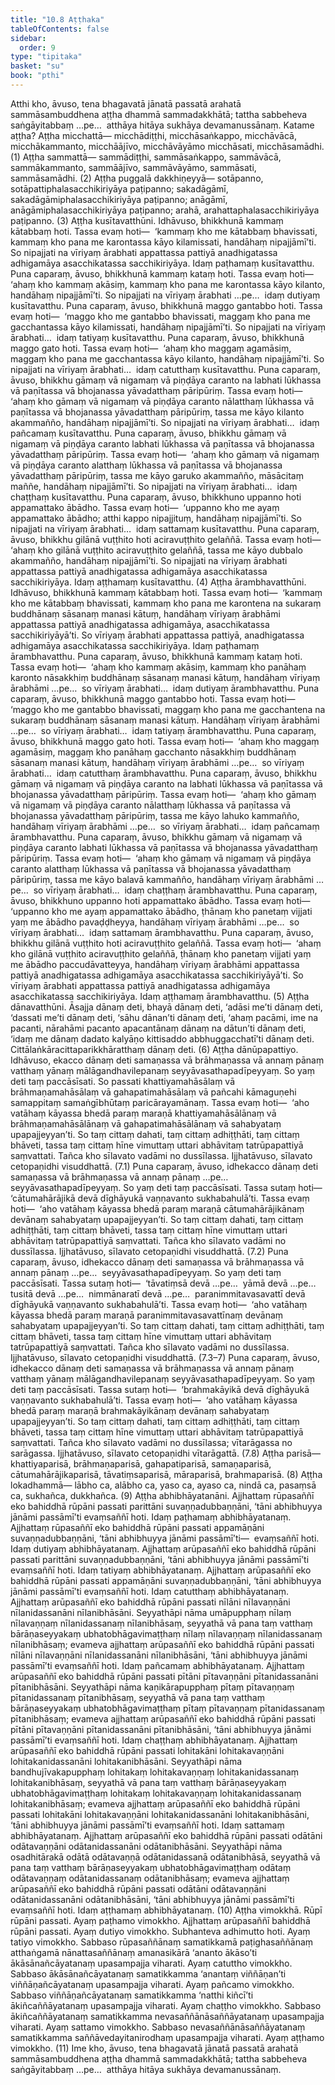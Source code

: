 ```yaml
---
title: "10.8 Aṭṭhaka"
tableOfContents: false
sidebar:
  order: 9
type: "tipitaka"
basket: "su"
book: "pthi"
---
```



<DynamicBreadcrumb />

<Division number="333" book="pthi" bookNo="8" page="210">

<Paragraph number="1034" book="pthi">
Atthi kho, āvuso, tena bhagavatā jānatā passatā arahatā sammāsambuddhena aṭṭha dhammā sammadakkhātā; tattha sabbeheva saṅgāyitabbaṃ …pe…  atthāya hitāya sukhāya devamanussānaṃ. Katame aṭṭha?
</Paragraph>

<Paragraph number="1035" book="pthi">
Aṭṭha <Emphasis>micchattā—</Emphasis> micchādiṭṭhi, micchāsaṅkappo, micchāvācā, micchākammanto, micchāājīvo, micchāvāyāmo micchāsati, micchāsamādhi. (1)
</Paragraph>

<Paragraph number="1036" book="pthi">
Aṭṭha <Emphasis>sammattā—</Emphasis> sammādiṭṭhi, sammāsaṅkappo, sammāvācā, sammākammanto, sammāājīvo, sammāvāyāmo, sammāsati, sammāsamādhi. (2)
</Paragraph>

<Paragraph number="1037" book="pthi">
Aṭṭha <Emphasis>puggalā dakkhiṇeyyā—</Emphasis> sotāpanno, sotāpattiphalasacchikiriyāya paṭipanno; sakadāgāmī, sakadāgāmiphalasacchikiriyāya paṭipanno; anāgāmī, anāgāmiphalasacchikiriyāya paṭipanno; arahā, arahattaphalasacchikiriyāya paṭipanno. (3)
</Paragraph>

</Division>
<Division number="334" book="pthi" bookNo="8" page="211">

<Paragraph number="1038" book="pthi">
Aṭṭha <Emphasis>kusītavatthūni.</Emphasis> Idhāvuso, bhikkhunā kammaṃ kātabbaṃ hoti. Tassa evaṃ hoti—  ‘kammaṃ kho me kātabbaṃ bhavissati, kammaṃ kho pana me karontassa kāyo kilamissati, handāhaṃ nipajjāmī’ti. So nipajjati na vīriyaṃ ārabhati appattassa pattiyā anadhigatassa adhigamāya asacchikatassa sacchikiriyāya. Idaṃ paṭhamaṃ kusītavatthu.
</Paragraph>

<Paragraph number="1039" book="pthi">
Puna caparaṃ, āvuso, bhikkhunā kammaṃ kataṃ hoti. Tassa evaṃ hoti—  ‘ahaṃ kho kammaṃ akāsiṃ, kammaṃ kho pana me karontassa kāyo kilanto, handāhaṃ nipajjāmī’ti. So nipajjati na vīriyaṃ ārabhati …pe…  idaṃ dutiyaṃ kusītavatthu.
</Paragraph>

<Paragraph number="1040" book="pthi">
Puna caparaṃ, āvuso, bhikkhunā maggo gantabbo hoti. Tassa evaṃ hoti—  ‘maggo kho me gantabbo bhavissati, maggaṃ kho pana me gacchantassa kāyo kilamissati, handāhaṃ nipajjāmī’ti. So nipajjati na vīriyaṃ ārabhati…  idaṃ tatiyaṃ kusītavatthu.
</Paragraph>

<Paragraph number="1041" book="pthi">
Puna caparaṃ, āvuso, bhikkhunā maggo gato hoti. Tassa evaṃ hoti—  ‘ahaṃ kho maggaṃ agamāsiṃ, maggaṃ kho pana me gacchantassa kāyo kilanto, handāhaṃ nipajjāmī’ti. So nipajjati na vīriyaṃ ārabhati…  idaṃ catutthaṃ kusītavatthu.
</Paragraph>

<Paragraph number="1042" book="pthi">
Puna caparaṃ, āvuso, bhikkhu gāmaṃ vā nigamaṃ vā piṇḍāya caranto na labhati lūkhassa vā paṇītassa vā bhojanassa yāvadatthaṃ pāripūriṃ. Tassa evaṃ hoti—  ‘ahaṃ kho gāmaṃ vā nigamaṃ vā piṇḍāya caranto nālatthaṃ lūkhassa vā paṇītassa vā bhojanassa yāvadatthaṃ pāripūriṃ, tassa me kāyo kilanto akammañño, handāhaṃ nipajjāmī’ti. So nipajjati na vīriyaṃ ārabhati…  idaṃ pañcamaṃ kusītavatthu.
</Paragraph>

<Paragraph number="1043" book="pthi">
Puna caparaṃ, āvuso, bhikkhu gāmaṃ vā nigamaṃ vā piṇḍāya caranto labhati lūkhassa vā paṇītassa vā bhojanassa yāvadatthaṃ pāripūriṃ. Tassa evaṃ hoti—  ‘ahaṃ kho gāmaṃ vā nigamaṃ vā piṇḍāya caranto alatthaṃ lūkhassa vā paṇītassa vā bhojanassa yāvadatthaṃ pāripūriṃ, tassa me kāyo garuko akammañño, māsācitaṃ maññe, handāhaṃ nipajjāmī’ti. So nipajjati na vīriyaṃ ārabhati…  idaṃ chaṭṭhaṃ kusītavatthu.
</Paragraph>

<Paragraph number="1044" book="pthi">
Puna caparaṃ, āvuso, bhikkhuno uppanno hoti appamattako ābādho. Tassa evaṃ hoti—  ‘uppanno kho me ayaṃ appamattako ābādho; atthi kappo nipajjituṃ, handāhaṃ nipajjāmī’ti. So nipajjati na vīriyaṃ ārabhati…  idaṃ sattamaṃ kusītavatthu.
</Paragraph>

<Paragraph number="1045" book="pthi">
Puna caparaṃ, āvuso, bhikkhu gilānā vuṭṭhito hoti aciravuṭṭhito gelaññā. Tassa evaṃ hoti—  ‘ahaṃ kho gilānā vuṭṭhito aciravuṭṭhito gelaññā, tassa me kāyo dubbalo akammañño, handāhaṃ nipajjāmī’ti. So nipajjati na vīriyaṃ ārabhati appattassa pattiyā anadhigatassa adhigamāya asacchikatassa sacchikiriyāya. Idaṃ aṭṭhamaṃ kusītavatthu. (4)
</Paragraph>

</Division>
<Division number="335" book="pthi" bookNo="8" page="212">

<Paragraph number="1046" book="pthi">
Aṭṭha <Emphasis>ārambhavatthūni.</Emphasis> Idhāvuso, bhikkhunā kammaṃ kātabbaṃ hoti. Tassa evaṃ hoti—  ‘kammaṃ kho me kātabbaṃ bhavissati, kammaṃ kho pana me karontena na sukaraṃ buddhānaṃ sāsanaṃ manasi kātuṃ, handāhaṃ vīriyaṃ ārabhāmi appattassa pattiyā anadhigatassa adhigamāya, asacchikatassa sacchikiriyāyā’ti. So vīriyaṃ ārabhati appattassa pattiyā, anadhigatassa adhigamāya asacchikatassa sacchikiriyāya. Idaṃ paṭhamaṃ ārambhavatthu.
</Paragraph>

<Paragraph number="1047" book="pthi">
Puna caparaṃ, āvuso, bhikkhunā kammaṃ kataṃ hoti. Tassa evaṃ hoti—  ‘ahaṃ kho kammaṃ akāsiṃ, kammaṃ kho panāhaṃ karonto nāsakkhiṃ buddhānaṃ sāsanaṃ manasi kātuṃ, handāhaṃ vīriyaṃ ārabhāmi …pe…  so vīriyaṃ ārabhati…  idaṃ dutiyaṃ ārambhavatthu.
</Paragraph>

<Paragraph number="1048" book="pthi">
Puna caparaṃ, āvuso, bhikkhunā maggo gantabbo hoti. Tassa evaṃ hoti—  ‘maggo kho me gantabbo bhavissati, maggaṃ kho pana me gacchantena na sukaraṃ buddhānaṃ sāsanaṃ manasi kātuṃ. Handāhaṃ vīriyaṃ ārabhāmi …pe…  so vīriyaṃ ārabhati…  idaṃ tatiyaṃ ārambhavatthu.
</Paragraph>

<Paragraph number="1049" book="pthi">
Puna caparaṃ, āvuso, bhikkhunā maggo gato hoti. Tassa evaṃ hoti—  ‘ahaṃ kho maggaṃ agamāsiṃ, maggaṃ kho panāhaṃ gacchanto nāsakkhiṃ buddhānaṃ sāsanaṃ manasi kātuṃ, handāhaṃ vīriyaṃ ārabhāmi …pe…  so vīriyaṃ ārabhati…  idaṃ catutthaṃ ārambhavatthu.
</Paragraph>

<Paragraph number="1050" book="pthi">
Puna caparaṃ, āvuso, bhikkhu gāmaṃ vā nigamaṃ vā piṇḍāya caranto na labhati lūkhassa vā paṇītassa vā bhojanassa yāvadatthaṃ pāripūriṃ. Tassa evaṃ hoti—  ‘ahaṃ kho gāmaṃ vā nigamaṃ vā piṇḍāya caranto nālatthaṃ lūkhassa vā paṇītassa vā bhojanassa yāvadatthaṃ pāripūriṃ, tassa me kāyo lahuko kammañño, handāhaṃ vīriyaṃ ārabhāmi …pe…  so vīriyaṃ ārabhati…  idaṃ pañcamaṃ ārambhavatthu.
</Paragraph>

<Paragraph number="1051" book="pthi">
Puna caparaṃ, āvuso, bhikkhu gāmaṃ vā nigamaṃ vā piṇḍāya caranto labhati lūkhassa vā paṇītassa vā bhojanassa yāvadatthaṃ pāripūriṃ. Tassa evaṃ hoti—  ‘ahaṃ kho gāmaṃ vā nigamaṃ vā piṇḍāya caranto alatthaṃ lūkhassa vā paṇītassa vā bhojanassa yāvadatthaṃ pāripūriṃ, tassa me kāyo balavā kammañño, handāhaṃ vīriyaṃ ārabhāmi …pe…  so vīriyaṃ ārabhati…  idaṃ chaṭṭhaṃ ārambhavatthu.
</Paragraph>

<Paragraph number="1052" book="pthi">
Puna caparaṃ, āvuso, bhikkhuno uppanno hoti appamattako ābādho. Tassa evaṃ hoti—  ‘uppanno kho me ayaṃ appamattako ābādho, ṭhānaṃ kho panetaṃ vijjati yaṃ me ābādho pavaḍḍheyya, handāhaṃ vīriyaṃ ārabhāmi …pe…  so vīriyaṃ ārabhati…  idaṃ sattamaṃ ārambhavatthu.
</Paragraph>

<Paragraph number="1053" book="pthi">
Puna caparaṃ, āvuso, bhikkhu gilānā vuṭṭhito hoti aciravuṭṭhito gelaññā. Tassa evaṃ hoti—  ‘ahaṃ kho gilānā vuṭṭhito aciravuṭṭhito gelaññā, ṭhānaṃ kho panetaṃ vijjati yaṃ me ābādho paccudāvatteyya, handāhaṃ vīriyaṃ ārabhāmi appattassa pattiyā anadhigatassa adhigamāya asacchikatassa sacchikiriyāyā’ti. So vīriyaṃ ārabhati appattassa pattiyā anadhigatassa adhigamāya asacchikatassa sacchikiriyāya. Idaṃ aṭṭhamaṃ ārambhavatthu. (5)
</Paragraph>

</Division>
<Division number="336" book="pthi" bookNo="8" page="214">

<Paragraph number="1054" book="pthi">
Aṭṭha <Emphasis>dānavatthūni.</Emphasis> Āsajja dānaṃ deti, bhayā dānaṃ deti, ‘adāsi me’ti dānaṃ deti, ‘dassati me’ti dānaṃ deti, ‘sāhu dānan’ti dānaṃ deti, ‘ahaṃ pacāmi, ime na pacanti, nārahāmi pacanto apacantānaṃ dānaṃ na dātun’ti dānaṃ deti, ‘idaṃ me dānaṃ dadato kalyāṇo kittisaddo abbhuggacchatī’ti dānaṃ deti. Cittālaṅkāracittaparikkhāratthaṃ dānaṃ deti. (6)
</Paragraph>

</Division>
<Division number="337" book="pthi" bookNo="8" page="214">

<Paragraph number="1055" book="pthi">
Aṭṭha <Emphasis>dānūpapattiyo</Emphasis>. Idhāvuso, ekacco dānaṃ deti samaṇassa vā brāhmaṇassa vā annaṃ pānaṃ vatthaṃ yānaṃ mālāgandhavilepanaṃ seyyāvasathapadīpeyyaṃ. So yaṃ deti taṃ paccāsīsati. So passati khattiyamahāsālaṃ vā brāhmaṇamahāsālaṃ vā gahapatimahāsālaṃ vā pañcahi kāmaguṇehi samappitaṃ samaṅgībhūtaṃ paricārayamānaṃ. Tassa evaṃ hoti—  ‘aho vatāhaṃ kāyassa bhedā paraṃ maraṇā khattiyamahāsālānaṃ vā brāhmaṇamahāsālānaṃ vā gahapatimahāsālānaṃ vā sahabyataṃ upapajjeyyan’ti. So taṃ cittaṃ dahati, taṃ cittaṃ adhiṭṭhāti, taṃ cittaṃ bhāveti, tassa taṃ cittaṃ hīne vimuttaṃ uttari abhāvitaṃ tatrūpapattiyā saṃvattati. Tañca kho sīlavato vadāmi no dussīlassa. Ijjhatāvuso, sīlavato cetopaṇidhi visuddhattā. (7.1)
</Paragraph>

<Paragraph number="1056" book="pthi">
Puna caparaṃ, āvuso, idhekacco dānaṃ deti samaṇassa vā brāhmaṇassa vā annaṃ pānaṃ …pe…  seyyāvasathapadīpeyyaṃ. So yaṃ deti taṃ paccāsīsati. Tassa sutaṃ hoti—  ‘cātumahārājikā devā dīghāyukā vaṇṇavanto sukhabahulā’ti. Tassa evaṃ hoti—  ‘aho vatāhaṃ kāyassa bhedā paraṃ maraṇā cātumahārājikānaṃ devānaṃ sahabyataṃ upapajjeyyan’ti. So taṃ cittaṃ dahati, taṃ cittaṃ adhiṭṭhāti, taṃ cittaṃ bhāveti, tassa taṃ cittaṃ hīne vimuttaṃ uttari abhāvitaṃ tatrūpapattiyā saṃvattati. Tañca kho sīlavato vadāmi no dussīlassa. Ijjhatāvuso, sīlavato cetopaṇidhi visuddhattā. (7.2)
</Paragraph>

<Paragraph number="1057" book="pthi">
Puna caparaṃ, āvuso, idhekacco dānaṃ deti samaṇassa vā brāhmaṇassa vā annaṃ pānaṃ …pe…  seyyāvasathapadīpeyyaṃ. So yaṃ deti taṃ paccāsīsati. Tassa sutaṃ hoti—  ‘tāvatiṃsā devā …pe…  yāmā devā …pe…  tusitā devā …pe…  nimmānaratī devā …pe…  paranimmitavasavattī devā dīghāyukā vaṇṇavanto sukhabahulā’ti. Tassa evaṃ hoti—  ‘aho vatāhaṃ kāyassa bhedā paraṃ maraṇā paranimmitavasavattīnaṃ devānaṃ sahabyataṃ upapajjeyyan’ti. So taṃ cittaṃ dahati, taṃ cittaṃ adhiṭṭhāti, taṃ cittaṃ bhāveti, tassa taṃ cittaṃ hīne vimuttaṃ uttari abhāvitaṃ tatrūpapattiyā saṃvattati. Tañca kho sīlavato vadāmi no dussīlassa. Ijjhatāvuso, sīlavato cetopaṇidhi visuddhattā. (7.3–7)
</Paragraph>

<Paragraph number="1058" book="pthi">
Puna caparaṃ, āvuso, idhekacco dānaṃ deti samaṇassa vā brāhmaṇassa vā annaṃ pānaṃ vatthaṃ yānaṃ mālāgandhavilepanaṃ seyyāvasathapadīpeyyaṃ. So yaṃ deti taṃ paccāsīsati. Tassa sutaṃ hoti—  ‘brahmakāyikā devā dīghāyukā vaṇṇavanto sukhabahulā’ti. Tassa evaṃ hoti—  ‘aho vatāhaṃ kāyassa bhedā paraṃ maraṇā brahmakāyikānaṃ devānaṃ sahabyataṃ upapajjeyyan’ti. So taṃ cittaṃ dahati, taṃ cittaṃ adhiṭṭhāti, taṃ cittaṃ bhāveti, tassa taṃ cittaṃ hīne vimuttaṃ uttari abhāvitaṃ tatrūpapattiyā saṃvattati. Tañca kho sīlavato vadāmi no dussīlassa; vītarāgassa no sarāgassa. Ijjhatāvuso, sīlavato cetopaṇidhi vītarāgattā. (7.8)
</Paragraph>

<Paragraph number="1059" book="pthi">
Aṭṭha <Emphasis>parisā—</Emphasis> khattiyaparisā, brāhmaṇaparisā, gahapatiparisā, samaṇaparisā, cātumahārājikaparisā, tāvatiṃsaparisā, māraparisā, brahmaparisā. (8)
</Paragraph>

<Paragraph number="1060" book="pthi">
Aṭṭha <Emphasis>lokadhammā—</Emphasis> lābho ca, alābho ca, yaso ca, ayaso ca, nindā ca, pasaṃsā ca, sukhañca, dukkhañca. (9)
</Paragraph>

</Division>
<Division number="338" book="pthi" bookNo="8" page="215">

<Paragraph number="1061" book="pthi">
Aṭṭha <Emphasis>abhibhāyatanāni.</Emphasis> Ajjhattaṃ rūpasaññī eko bahiddhā rūpāni passati parittāni suvaṇṇadubbaṇṇāni, ‘tāni abhibhuyya jānāmi passāmī’ti evaṃsaññī hoti. Idaṃ paṭhamaṃ abhibhāyatanaṃ.
</Paragraph>

<Paragraph number="1062" book="pthi">
Ajjhattaṃ rūpasaññī eko bahiddhā rūpāni passati appamāṇāni suvaṇṇadubbaṇṇāni, ‘tāni abhibhuyya jānāmi passāmī’ti—  evaṃsaññī hoti. Idaṃ dutiyaṃ abhibhāyatanaṃ.
</Paragraph>

<Paragraph number="1063" book="pthi">
Ajjhattaṃ arūpasaññī eko bahiddhā rūpāni passati parittāni suvaṇṇadubbaṇṇāni, ‘tāni abhibhuyya jānāmi passāmī’ti evaṃsaññī hoti. Idaṃ tatiyaṃ abhibhāyatanaṃ.
</Paragraph>

<Paragraph number="1064" book="pthi">
Ajjhattaṃ arūpasaññī eko bahiddhā rūpāni passati appamāṇāni suvaṇṇadubbaṇṇāni, ‘tāni abhibhuyya jānāmi passāmī’ti evaṃsaññī hoti. Idaṃ catutthaṃ abhibhāyatanaṃ.
</Paragraph>

<Paragraph number="1065" book="pthi">
Ajjhattaṃ arūpasaññī eko bahiddhā rūpāni passati nīlāni nīlavaṇṇāni nīlanidassanāni nīlanibhāsāni. Seyyathāpi nāma umāpupphaṃ nīlaṃ nīlavaṇṇaṃ nīlanidassanaṃ nīlanibhāsaṃ, seyyathā vā pana taṃ vatthaṃ bārāṇaseyyakaṃ ubhatobhāgavimaṭṭhaṃ nīlaṃ nīlavaṇṇaṃ nīlanidassanaṃ nīlanibhāsaṃ; evameva ajjhattaṃ arūpasaññī eko bahiddhā rūpāni passati nīlāni nīlavaṇṇāni nīlanidassanāni nīlanibhāsāni, ‘tāni abhibhuyya jānāmi passāmī’ti evaṃsaññī hoti. Idaṃ pañcamaṃ abhibhāyatanaṃ.
</Paragraph>

<Paragraph number="1066" book="pthi">
Ajjhattaṃ arūpasaññī eko bahiddhā rūpāni passati pītāni pītavaṇṇāni pītanidassanāni pītanibhāsāni. Seyyathāpi nāma kaṇikārapupphaṃ pītaṃ pītavaṇṇaṃ pītanidassanaṃ pītanibhāsaṃ, seyyathā vā pana taṃ vatthaṃ bārāṇaseyyakaṃ ubhatobhāgavimaṭṭhaṃ pītaṃ pītavaṇṇaṃ pītanidassanaṃ pītanibhāsaṃ; evameva ajjhattaṃ arūpasaññī eko bahiddhā rūpāni passati pītāni pītavaṇṇāni pītanidassanāni pītanibhāsāni, ‘tāni abhibhuyya jānāmi passāmī’ti evaṃsaññī hoti. Idaṃ chaṭṭhaṃ abhibhāyatanaṃ.
</Paragraph>

<Paragraph number="1067" book="pthi">
Ajjhattaṃ arūpasaññī eko bahiddhā rūpāni passati lohitakāni lohitakavaṇṇāni lohitakanidassanāni lohitakanibhāsāni. Seyyathāpi nāma bandhujīvakapupphaṃ lohitakaṃ lohitakavaṇṇaṃ lohitakanidassanaṃ lohitakanibhāsaṃ, seyyathā vā pana taṃ vatthaṃ bārāṇaseyyakaṃ ubhatobhāgavimaṭṭhaṃ lohitakaṃ lohitakavaṇṇaṃ lohitakanidassanaṃ lohitakanibhāsaṃ; evameva ajjhattaṃ arūpasaññī eko bahiddhā rūpāni passati lohitakāni lohitakavaṇṇāni lohitakanidassanāni lohitakanibhāsāni, ‘tāni abhibhuyya jānāmi passāmī’ti evaṃsaññī hoti. Idaṃ sattamaṃ abhibhāyatanaṃ.
</Paragraph>

<Paragraph number="1068" book="pthi">
Ajjhattaṃ arūpasaññī eko bahiddhā rūpāni passati odātāni odātavaṇṇāni odātanidassanāni odātanibhāsāni. Seyyathāpi nāma osadhitārakā odātā odātavaṇṇā odātanidassanā odātanibhāsā, seyyathā vā pana taṃ vatthaṃ bārāṇaseyyakaṃ ubhatobhāgavimaṭṭhaṃ odātaṃ odātavaṇṇaṃ odātanidassanaṃ odātanibhāsaṃ; evameva ajjhattaṃ arūpasaññī eko bahiddhā rūpāni passati odātāni odātavaṇṇāni odātanidassanāni odātanibhāsāni, ‘tāni abhibhuyya jānāmi passāmī’ti evaṃsaññī hoti. Idaṃ aṭṭhamaṃ abhibhāyatanaṃ. (10)
</Paragraph>

</Division>
<Division number="339" book="pthi" bookNo="8" page="217">

<Paragraph number="1069" book="pthi">
Aṭṭha <Emphasis>vimokkhā.</Emphasis> Rūpī rūpāni passati. Ayaṃ paṭhamo vimokkho.
</Paragraph>

<Paragraph number="1070" book="pthi">
Ajjhattaṃ arūpasaññī bahiddhā rūpāni passati. Ayaṃ dutiyo vimokkho.
</Paragraph>

<Paragraph number="1071" book="pthi">
Subhanteva adhimutto hoti. Ayaṃ tatiyo vimokkho.
</Paragraph>

<Paragraph number="1072" book="pthi">
Sabbaso rūpasaññānaṃ samatikkamā paṭighasaññānaṃ atthaṅgamā nānattasaññānaṃ amanasikārā ‘ananto ākāso’ti ākāsānañcāyatanaṃ upasampajja viharati. Ayaṃ catuttho vimokkho.
</Paragraph>

<Paragraph number="1073" book="pthi">
Sabbaso ākāsānañcāyatanaṃ samatikkamma ‘anantaṃ viññāṇan’ti viññāṇañcāyatanaṃ upasampajja viharati. Ayaṃ pañcamo vimokkho.
</Paragraph>

<Paragraph number="1074" book="pthi">
Sabbaso viññāṇañcāyatanaṃ samatikkamma ‘natthi kiñcī’ti ākiñcaññāyatanaṃ upasampajja viharati. Ayaṃ chaṭṭho vimokkho.
</Paragraph>

<Paragraph number="1075" book="pthi">
Sabbaso ākiñcaññāyatanaṃ samatikkamma nevasaññānāsaññāyatanaṃ upasampajja viharati. Ayaṃ sattamo vimokkho.
</Paragraph>

<Paragraph number="1076" book="pthi">
Sabbaso nevasaññānāsaññāyatanaṃ samatikkamma saññāvedayitanirodhaṃ upasampajja viharati. Ayaṃ aṭṭhamo vimokkho. (11)
</Paragraph>

<Paragraph number="1077" book="pthi">
Ime kho, āvuso, tena bhagavatā jānatā passatā arahatā sammāsambuddhena aṭṭha dhammā sammadakkhātā; tattha sabbeheva saṅgāyitabbaṃ …pe…  atthāya hitāya sukhāya devamanussānaṃ.
</Paragraph>
</Division>